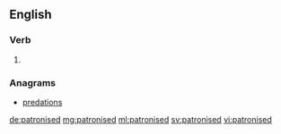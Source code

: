 ==English==

===Verb===
{{head|en}}

# {{en-past of|patronise}}

===Anagrams===
* [[predations#English|predations]]

[[de:patronised]]
[[mg:patronised]]
[[ml:patronised]]
[[sv:patronised]]
[[vi:patronised]]